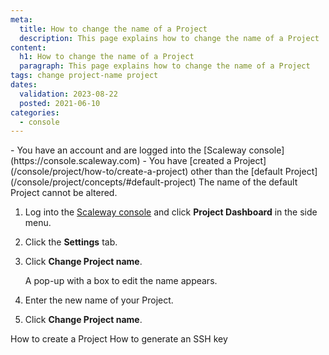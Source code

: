 ```yaml
---
meta:
  title: How to change the name of a Project
  description: This page explains how to change the name of a Project
content:
  h1: How to change the name of a Project
  paragraph: This page explains how to change the name of a Project
tags: change project-name project
dates:
  validation: 2023-08-22
  posted: 2021-06-10
categories:
  - console
---
```


<Macro id="iam-requirements" />

<Message type="requirement">
  - You have an account and are logged into the [Scaleway console](https://console.scaleway.com)
  - You have [created a Project](/console/project/how-to/create-a-project) other than the [default Project](/console/project/concepts/#default-project)
</Message>

<Message type="important">
  The name of the default Project cannot be altered.
</Message>

1. Log into the [Scaleway console](https://console.scaleway.com) and click **Project Dashboard** in the side menu.
2. Click the **Settings** tab.
3. Click **Change Project name**.
    <Lightbox src="scaleway-change-project-name.webp" alt="" />

    A pop-up with a box to edit the name appears.
    <Lightbox src="scaleway-change-project-name-pop-up.webp" alt="" />
4. Enter the new name of your Project.
5. Click **Change Project name**.


<Navigation title="See Also">
  <PreviousButton to="/console/project/how-to/create-a-project/">How to create a Project</PreviousButton>
  <NextButton to="/console/project/how-to/create-ssh-key/">How to generate an SSH key</NextButton>
</Navigation>
